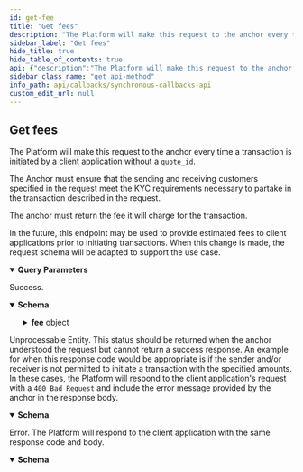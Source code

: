 ```yaml
---
id: get-fee
title: "Get fees"
description: "The Platform will make this request to the anchor every time a transaction is initiated by a client application"
sidebar_label: "Get fees"
hide_title: true
hide_table_of_contents: true
api: {"description":"The Platform will make this request to the anchor every time a transaction is initiated by a client application\nwithout a `quote_id`.\n\nThe Anchor must ensure that the sending and receiving customers specified in the request meet the KYC requirements\nnecessary to partake in the transaction described in the request.\n\nThe anchor must return the fee it will charge for the transaction.\n\nIn the future, this endpoint may be used to provide estimated fees to client applications prior to initiating transactions.\nWhen this change is made, the request schema will be adapted to support the use case.\n","tags":["Fees"],"operationId":"getFee","parameters":[{"in":"query","name":"send_asset","description":"The asset the client application will send to the anchor in exchange for `receive_asset` in \n[Asset Identification Format](https://github.com/stellar/stellar-protocol/blob/master/ecosystem/sep-0038.md#asset-identification-format).\n","schema":{"type":"string"},"required":true},{"in":"query","name":"receive_asset","description":"The asset the that the anchor will send in exchange for `send_asset` in \n[Asset Identification Format](https://github.com/stellar/stellar-protocol/blob/master/ecosystem/sep-0038.md#asset-identification-format).\n","schema":{"type":"string"},"required":true},{"in":"query","name":"send_amount","description":"The amount of `send_asset` the client application will send in exchange for `receive_asset`. One of `send_amount` \nor `receive_amount` will always be included in the request. If the client application specified a `quote_id` in \nits transaction creation request, both amounts specified in the referenced quote will be passed.\n","schema":{"type":"string"}},{"in":"query","name":"receive_amount","description":"The amount of `receive_asset` the anchor will send in exchange for `send_asset`. One of `send_amount` or \n`receive_amount` will always be included in the request. If the client application specified a `quote_id` in its \ntransaction creation request, both amounts specified in the referenced quote will be passed.\n","schema":{"type":"string"}},{"in":"query","name":"client_id","description":"An identifier for the client application making the request. This ID can be used to offer different fees to different clients.\nA client ID can be one of the following:\n1. the `client_domain`: In SEP-24, if the transaction is initiated from a non-custodial wallet, the `client_id` must match the `client_domain` if wallet attribution is required. \n2. the Stellar custodial/omnibus account: In SEP-24, if the transaction is initiated from a custodian, such as Wyre, the `client_id` should match a known pooled/omnibus account configured in the [`omnibusAccountList`] of the YAML file](https://github.com/stellar/java-stellar-anchor-sdk/blob/main/platform/src/main/resources/anchor-config-defaults.yaml).  \n3. The Stellar account of a sending anchor: In SEP-31, the `client_id` should match the account of a known SEP-31 sending anchor match the one used to authenticate via SEP-10.\n","schema":{"type":"string"},"required":true},{"in":"query","name":"sender_id","description":"The SEP-12 customer ID of the sending user.\n","schema":{"type":"string"},"required":true},{"in":"query","name":"receiver_id","description":"The SEP-12 customer ID of the receiving user.\n","schema":{"type":"string"},"required":true}],"responses":{"200":{"description":"Success.","content":{"application/json":{"schema":{"type":"object","properties":{"fee":{"type":"object","required":["amount","asset"],"properties":{"amount":{"type":"string"},"asset":{"type":"string"}},"title":"Amount"}},"title":"FeeResponse"}}}},"422":{"description":"Unprocessable Entity. This status should be returned when the anchor understood the request but cannot \nreturn a success response. An example for when this response code would be appropriate is if the sender \nand/or receiver is not permitted to initiate a transaction with the specified amounts. In these cases, \nthe Platform will respond to the client application's request with a `400 Bad Request` and include the \nerror message provided by the anchor in the response body.\n","content":{"application/json":{"schema":{"type":"object","properties":{"error":{"type":"string"},"id":{"type":"string"}},"required":["error"],"title":"Error"}}}},"500":{"description":"Error. The Platform will respond to the client application with the same response code and body.","content":{"application/json":{"schema":{"type":"object","properties":{"error":{"type":"string"},"id":{"type":"string"}},"required":["error"],"title":"Error"}}}}},"method":"get","path":"/fee","info":{"version":"2.0.0","description":"The Synchronous Callbacks API specification for the Stellar Anchor Platform project.\n\nThe Synchronous Callbacks API defines requests made by the Platform while it is processing a request from a client application. The \nanchor's responses to these requests affect the Platform responses to the client application.\n","title":"Synchronous Callbacks API"},"postman":{"name":"Get fees","description":{"content":"The Platform will make this request to the anchor every time a transaction is initiated by a client application\nwithout a `quote_id`.\n\nThe Anchor must ensure that the sending and receiving customers specified in the request meet the KYC requirements\nnecessary to partake in the transaction described in the request.\n\nThe anchor must return the fee it will charge for the transaction.\n\nIn the future, this endpoint may be used to provide estimated fees to client applications prior to initiating transactions.\nWhen this change is made, the request schema will be adapted to support the use case.\n","type":"text/plain"},"url":{"path":["fee"],"host":["{{baseUrl}}"],"query":[{"disabled":false,"description":{"content":"(Required) The asset the client application will send to the anchor in exchange for `receive_asset` in \n[Asset Identification Format](https://github.com/stellar/stellar-protocol/blob/master/ecosystem/sep-0038.md#asset-identification-format).\n","type":"text/plain"},"key":"send_asset","value":""},{"disabled":false,"description":{"content":"(Required) The asset the that the anchor will send in exchange for `send_asset` in \n[Asset Identification Format](https://github.com/stellar/stellar-protocol/blob/master/ecosystem/sep-0038.md#asset-identification-format).\n","type":"text/plain"},"key":"receive_asset","value":""},{"disabled":false,"description":{"content":"The amount of `send_asset` the client application will send in exchange for `receive_asset`. One of `send_amount` \nor `receive_amount` will always be included in the request. If the client application specified a `quote_id` in \nits transaction creation request, both amounts specified in the referenced quote will be passed.\n","type":"text/plain"},"key":"send_amount","value":""},{"disabled":false,"description":{"content":"The amount of `receive_asset` the anchor will send in exchange for `send_asset`. One of `send_amount` or \n`receive_amount` will always be included in the request. If the client application specified a `quote_id` in its \ntransaction creation request, both amounts specified in the referenced quote will be passed.\n","type":"text/plain"},"key":"receive_amount","value":""},{"disabled":false,"description":{"content":"(Required) An identifier for the client application making the request. This ID can be used to offer different fees to different clients.\nA client ID can be one of the following:\n1. the `client_domain`: In SEP-24, if the transaction is initiated from a non-custodial wallet, the `client_id` must match the `client_domain` if wallet attribution is required. \n2. the Stellar custodial/omnibus account: In SEP-24, if the transaction is initiated from a custodian, such as Wyre, the `client_id` should match a known pooled/omnibus account configured in the [`omnibusAccountList`] of the YAML file](https://github.com/stellar/java-stellar-anchor-sdk/blob/main/platform/src/main/resources/anchor-config-defaults.yaml).  \n3. The Stellar account of a sending anchor: In SEP-31, the `client_id` should match the account of a known SEP-31 sending anchor match the one used to authenticate via SEP-10.\n","type":"text/plain"},"key":"client_id","value":""},{"disabled":false,"description":{"content":"(Required) The SEP-12 customer ID of the sending user.\n","type":"text/plain"},"key":"sender_id","value":""},{"disabled":false,"description":{"content":"(Required) The SEP-12 customer ID of the receiving user.\n","type":"text/plain"},"key":"receiver_id","value":""}],"variable":[]},"header":[{"key":"Accept","value":"application/json"}],"method":"GET"}}
sidebar_class_name: "get api-method"
info_path: api/callbacks/synchronous-callbacks-api
custom_edit_url: null
---
```



## Get fees



The Platform will make this request to the anchor every time a transaction is initiated by a client application
without a `quote_id`.

The Anchor must ensure that the sending and receiving customers specified in the request meet the KYC requirements
necessary to partake in the transaction described in the request.

The anchor must return the fee it will charge for the transaction.

In the future, this endpoint may be used to provide estimated fees to client applications prior to initiating transactions.
When this change is made, the request schema will be adapted to support the use case.


<details style={{"marginBottom":"1rem"}} data-collapsed={false} open={true}><summary style={{}}><strong>Query Parameters</strong></summary><div><ul><ParamsItem className={"paramsItem"} param={{"in":"query","name":"send_asset","description":"The asset the client application will send to the anchor in exchange for `receive_asset` in \n[Asset Identification Format](https://github.com/stellar/stellar-protocol/blob/master/ecosystem/sep-0038.md#asset-identification-format).\n","schema":{"type":"string"},"required":true}}></ParamsItem><ParamsItem className={"paramsItem"} param={{"in":"query","name":"receive_asset","description":"The asset the that the anchor will send in exchange for `send_asset` in \n[Asset Identification Format](https://github.com/stellar/stellar-protocol/blob/master/ecosystem/sep-0038.md#asset-identification-format).\n","schema":{"type":"string"},"required":true}}></ParamsItem><ParamsItem className={"paramsItem"} param={{"in":"query","name":"send_amount","description":"The amount of `send_asset` the client application will send in exchange for `receive_asset`. One of `send_amount` \nor `receive_amount` will always be included in the request. If the client application specified a `quote_id` in \nits transaction creation request, both amounts specified in the referenced quote will be passed.\n","schema":{"type":"string"}}}></ParamsItem><ParamsItem className={"paramsItem"} param={{"in":"query","name":"receive_amount","description":"The amount of `receive_asset` the anchor will send in exchange for `send_asset`. One of `send_amount` or \n`receive_amount` will always be included in the request. If the client application specified a `quote_id` in its \ntransaction creation request, both amounts specified in the referenced quote will be passed.\n","schema":{"type":"string"}}}></ParamsItem><ParamsItem className={"paramsItem"} param={{"in":"query","name":"client_id","description":"An identifier for the client application making the request. This ID can be used to offer different fees to different clients.\nA client ID can be one of the following:\n1. the `client_domain`: In SEP-24, if the transaction is initiated from a non-custodial wallet, the `client_id` must match the `client_domain` if wallet attribution is required. \n2. the Stellar custodial/omnibus account: In SEP-24, if the transaction is initiated from a custodian, such as Wyre, the `client_id` should match a known pooled/omnibus account configured in the [`omnibusAccountList`] of the YAML file](https://github.com/stellar/java-stellar-anchor-sdk/blob/main/platform/src/main/resources/anchor-config-defaults.yaml).  \n3. The Stellar account of a sending anchor: In SEP-31, the `client_id` should match the account of a known SEP-31 sending anchor match the one used to authenticate via SEP-10.\n","schema":{"type":"string"},"required":true}}></ParamsItem><ParamsItem className={"paramsItem"} param={{"in":"query","name":"sender_id","description":"The SEP-12 customer ID of the sending user.\n","schema":{"type":"string"},"required":true}}></ParamsItem><ParamsItem className={"paramsItem"} param={{"in":"query","name":"receiver_id","description":"The SEP-12 customer ID of the receiving user.\n","schema":{"type":"string"},"required":true}}></ParamsItem></ul></div></details><div><ApiTabs><TabItem label={"200"} value={"200"}><div>

Success.

</div><div><MimeTabs schemaType={"response"}><TabItem label={"application/json"} value={"application/json"}><SchemaTabs><TabItem label={"Schema"} value={"Schema"}><details style={{}} data-collapsed={false} open={true}><summary style={{"textAlign":"left"}}><strong>Schema</strong></summary><div style={{"textAlign":"left","marginLeft":"1rem"}}></div><ul style={{"marginLeft":"1rem"}}><SchemaItem collapsible={true} className={"schemaItem"}><details style={{}}><summary style={{}}><strong>fee</strong><span style={{"opacity":"0.6"}}> object</span></summary><div style={{"marginLeft":"1rem"}}><SchemaItem collapsible={false} name={"amount"} required={true} schemaName={"string"} qualifierMessage={undefined} schema={{"type":"string"}}></SchemaItem><SchemaItem collapsible={false} name={"asset"} required={true} schemaName={"string"} qualifierMessage={undefined} schema={{"type":"string"}}></SchemaItem></div></details></SchemaItem></ul></details></TabItem><TabItem label={"Example (from schema)"} value={"Example (from schema)"}><ResponseSamples responseExample={"{\n  \"fee\": {\n    \"amount\": \"string\",\n    \"asset\": \"string\"\n  }\n}"} language={"json"}></ResponseSamples></TabItem></SchemaTabs></TabItem></MimeTabs></div></TabItem><TabItem label={"422"} value={"422"}><div>

Unprocessable Entity. This status should be returned when the anchor understood the request but cannot 
return a success response. An example for when this response code would be appropriate is if the sender 
and/or receiver is not permitted to initiate a transaction with the specified amounts. In these cases, 
the Platform will respond to the client application's request with a `400 Bad Request` and include the 
error message provided by the anchor in the response body.


</div><div><MimeTabs schemaType={"response"}><TabItem label={"application/json"} value={"application/json"}><SchemaTabs><TabItem label={"Schema"} value={"Schema"}><details style={{}} data-collapsed={false} open={true}><summary style={{"textAlign":"left"}}><strong>Schema</strong></summary><div style={{"textAlign":"left","marginLeft":"1rem"}}></div><ul style={{"marginLeft":"1rem"}}><SchemaItem collapsible={false} name={"error"} required={true} schemaName={"string"} qualifierMessage={undefined} schema={{"type":"string"}}></SchemaItem><SchemaItem collapsible={false} name={"id"} required={false} schemaName={"string"} qualifierMessage={undefined} schema={{"type":"string"}}></SchemaItem></ul></details></TabItem><TabItem label={"Example (from schema)"} value={"Example (from schema)"}><ResponseSamples responseExample={"{\n  \"error\": \"string\",\n  \"id\": \"string\"\n}"} language={"json"}></ResponseSamples></TabItem></SchemaTabs></TabItem></MimeTabs></div></TabItem><TabItem label={"500"} value={"500"}><div>

Error. The Platform will respond to the client application with the same response code and body.

</div><div><MimeTabs schemaType={"response"}><TabItem label={"application/json"} value={"application/json"}><SchemaTabs><TabItem label={"Schema"} value={"Schema"}><details style={{}} data-collapsed={false} open={true}><summary style={{"textAlign":"left"}}><strong>Schema</strong></summary><div style={{"textAlign":"left","marginLeft":"1rem"}}></div><ul style={{"marginLeft":"1rem"}}><SchemaItem collapsible={false} name={"error"} required={true} schemaName={"string"} qualifierMessage={undefined} schema={{"type":"string"}}></SchemaItem><SchemaItem collapsible={false} name={"id"} required={false} schemaName={"string"} qualifierMessage={undefined} schema={{"type":"string"}}></SchemaItem></ul></details></TabItem><TabItem label={"Example (from schema)"} value={"Example (from schema)"}><ResponseSamples responseExample={"{\n  \"error\": \"string\",\n  \"id\": \"string\"\n}"} language={"json"}></ResponseSamples></TabItem></SchemaTabs></TabItem></MimeTabs></div></TabItem></ApiTabs></div>
      